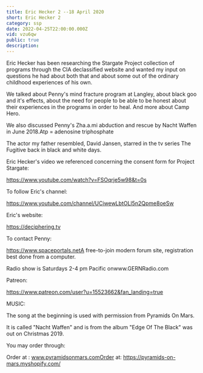 ```yaml
---
title: Eric Hecker 2 --18 April 2020
short: Eric Hecker 2
category: ssp
date: 2022-04-25T22:00:00.000Z
vid: vzu6qw
public: true
description:
---
```

Eric Hecker has been researching the Stargate Project collection of programs through the CIA declassified website and wanted my input on questions he had about both that and about some out of the ordinary childhood experiences of his own.

We talked about Penny's mind fracture program at Langley, about black goo and it's effects, about the need for people to be able to be honest about their experiences in the programs in order to heal. And more about Camp Hero.

We also discussed Penny's Zha.a.mi abduction and rescue by Nacht Waffen in June 2018.Atp = adenosine triphosphate

The actor my father resembled, David Jansen, starred in the tv series The Fugitive back in black and white days.

Eric Hecker's video we referenced concerning the consent form for Project Stargate:

https://www.youtube.com/watch?v=FSOqrje5w98&t=0s

To follow Eric's channel:

https://www.youtube.com/channel/UCiwewLbtOLl5n2Qpme8oeSw

Eric's website:

https://deciphering.tv

To contact Penny:

https://www.spaceportals.net​​​​A free-to-join modern forum site, registration best done from a computer.

Radio show is Saturdays 2-4 pm Pacific onwww.GERNRadio.com

Patreon:

https://www.patreon.com/user?u=15523662&fan_landing=true

MUSIC:

The song at the beginning is used with permission from Pyramids On Mars.

It is called "Nacht Waffen" and is from the album "Edge Of The Black" was out on Christmas 2019.

You may order through:

Order at : www.pyramidsonmars.comOrder at: https://pyramids-on-mars.myshopify.com/
